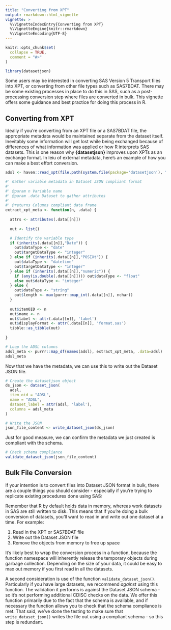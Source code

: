 ```yaml
---
title: "Converting from XPT"
output: rmarkdown::html_vignette
vignette: >
  %\VignetteIndexEntry{Converting from XPT}
  %\VignetteEngine{knitr::rmarkdown}
  %\VignetteEncoding{UTF-8}
---
```


```r
knitr::opts_chunk$set(
  collapse = TRUE,
  comment = "#>"
)
```

```r
library(datasetjson)
```

Some users may be interested in converting SAS Version 5 Transport files into XPT, or converting from other file types such as SAS7BDAT. There may be some existing processes in place to do this in SAS, such as a post-processing conversion step where files are converted in bulk. This vignette offers some guidance and best practice for doing this process in R. 

## Converting from XPT

Ideally if you're converting from an XPT file or a SAS7BDAT file, the appropriate metadata would be maintained separate from the dataset itself. Inevitably some information will get lost while being exchanged because of differences of what information was applied or how R interprets SAS datasets. This is one reason why **{datasetjson}** improves upon XPTs as an exchange format. In leiu of external metadata, here's an example of how you can make a best effort conversion.

```r
adsl <- haven::read_xpt(file.path(system.file(package='datasetjson'), "adsl.xpt"))

#' Gather variable metadata in Dataset JSON compliant format
#'
#' @param n Variable name
#' @param .data Dataset to gather attributes
#'
#' @returns Columns compliant data frame
extract_xpt_meta <- function(n, .data) {
  
  attrs <- attributes(.data[[n]])
  
  out <- list()

  # Identify the variable type
  if (inherits(.data[[n]],"Date")) {
    out$dataType <- "date"
    out$targetDataType <- "integer"
  } else if (inherits(.data[[n]],"POSIXt")) {
    out$dataType <- "datetime"
    out$targetDataType <- "integer"
  } else if (inherits(.data[[n]],"numeric")) {
    if (any(is.double(.data[[n]]))) out$dataType <- "float"
    else out$dataType <- "integer"
  } else {
    out$dataType <- "string"
    out$length <- max(purrr::map_int(.data[[n]], nchar))
  }
  
  out$itemOID <- n
  out$name <- n
  out$label <- attr(.data[[n]], 'label')
  out$displayFormat <- attr(.data[[n]], 'format.sas')
  tibble::as_tibble(out)
  
}

# Loop the ADSL columns
adsl_meta <- purrr::map_df(names(adsl), extract_xpt_meta, .data=adsl)
adsl_meta
```

Now that we have the metadata, we can use this to write out the Dataset JSON file.

``` r
# Create the datasetjson object
ds_json <- dataset_json(
  adsl, 
  item_oid = "ADSL",
  name = "ADSL",
  dataset_label = attr(adsl, 'label'),
  columns = adsl_meta
)

# Write the JSON
json_file_content <- write_dataset_json(ds_json)
```

Just for good measure, we can confirm the metadata we just created is compliant with the schema.

``` r
# Check schema compliance
validate_dataset_json(json_file_content)
```

## Bulk File Conversion

If your intention is to convert files into Dataset JSON format in bulk, there are a couple things you should consider - especially if you're trying to replicate existing procedures done using SAS:

Remember that R by default holds data in memory, whereas work datasets in SAS are still written to disk. This means that if you're doing a bulk conversion of datasets, you'll want to read in and write out one dataset at a time. For example:

1. Read in the XPT or SAS7BDAT file
2. Write out the Dataset JSON file
3. Remove the objects from memory to free up space

It's likely best to wrap the conversion process in a function, because the function namespace will inherently release the temporary objects during garbage collection. Depending on the size of your data, it could be easy to max out memory if you first read in all the datasets.

A second consideration is use of the function `validate_dataset_json()`. Particularly if you have large datasets, we recommend _against_ using this function. The validation it performs is against the Dataset JSON schema - so it's not performing additional CDISC checks on the data. We offer this function primarily due to the fact that the schema is available, and if necessary the function allows you to check that the schema compliance is met. That said, we've done the testing to make sure that `write_dataset_json()` writes the file out using a compliant schema - so this step is redundant. 
